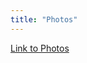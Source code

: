 ---
title: "Photos"
---

[Link to Photos](https://drive.google.com/drive/folders/1kXD8s8VskhgvjKk561ipD6QrtP6yQIk6?usp=drive_link)
